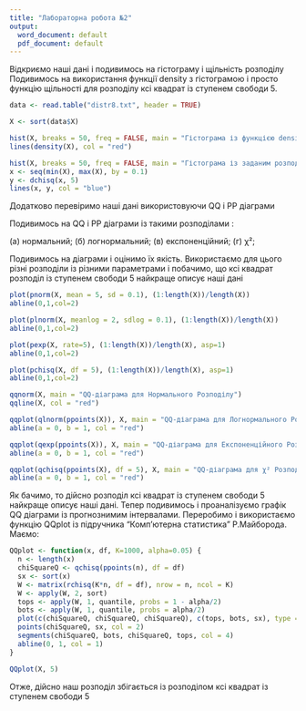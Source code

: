 ```yaml
---
title: "Лабораторна робота №2"
output:
  word_document: default
  pdf_document: default
---
```


Відкриємо наші дані і подивимось на гістограму і щільність розподілу
Подивимось на використання функції density з гістограмою і просто функцію щільності для розподілу ксі квадрат із ступенем свободи 5.
```r
data <- read.table("distr8.txt", header = TRUE)

X <- sort(data$X)

hist(X, breaks = 50, freq = FALSE, main = "Гістограма із функцією density", xlab = "Значення", ylab = "Щільність")
lines(density(X), col = "red")

hist(X, breaks = 50, freq = FALSE, main = "Гістограма із заданим розподілом", xlab = "Значення", ylab = "Щільність")
x <- seq(min(X), max(X), by = 0.1)
y <- dchisq(x, 5)
lines(x, y, col = "blue")
```

Додатково перевіримо наші дані використовуючи QQ і PP діаграми

Подивимось на QQ і PP діаграми із такими розподілами :

(а) нормальний; 
(б) логнормальний; 
(в) експоненційний; 
(г) χ²;

Подивимось на діаграми і оцінимо їх якість. Використаємо для цього різні розподіли із різними параметрами і побачимо, що ксі квадрат розподіл із ступенем свободи 5 найкраще описує наші дані

```r
plot(pnorm(X, mean = 5, sd = 0.1), (1:length(X))/length(X))
abline(0,1,col=2)

plot(plnorm(X, meanlog = 2, sdlog = 0.1), (1:length(X))/length(X))
abline(0,1,col=2)

plot(pexp(X, rate=5), (1:length(X))/length(X), asp=1)
abline(0,1,col=2)

plot(pchisq(X, df = 5), (1:length(X))/length(X), asp=1)
abline(0,1,col=2)

qqnorm(X, main = "QQ-діаграма для Нормального Розподілу")
qqline(X, col = "red")

qqplot(qlnorm(ppoints(X)), X, main = "QQ-діаграма для Логнормального Розподілу", xlab = "Теоретичні квантилі", ylab = "Емпіричні квантилі")
abline(a = 0, b = 1, col = "red")

qqplot(qexp(ppoints(X)), X, main = "QQ-діаграма для Експоненційного Розподілу", xlab = "Теоретичні квантилі", ylab = "Емпіричні квантилі")
abline(a = 0, b = 1, col = "red")

qqplot(qchisq(ppoints(X), df = 5), X, main = "QQ-діаграма для χ² Розподілу", xlab = "Теоретичні квантилі", ylab = "Емпіричні квантилі")
abline(a = 0, b = 1, col = "red")
```

Як бачимо, то дійсно розподіл ксі квадрат із ступенем свободи 5 найкраще описує наші дані. Тепер подивимось і проаналізуємо графік QQ діаграми із прогнознимим інтервалами. Переробимо і використаємо функцію QQplot із підручника "Комп'ютерна статистика" Р.Майборода. Маємо:

```r
QQplot <- function(x, df, K=1000, alpha=0.05) {
  n <- length(x)
  chiSquareQ <- qchisq(ppoints(n), df = df)
  sx <- sort(x)
  W <- matrix(rchisq(K*n, df = df), nrow = n, ncol = K)
  W <- apply(W, 2, sort)
  tops <- apply(W, 1, quantile, probs = 1 - alpha/2)
  bots <- apply(W, 1, quantile, probs = alpha/2)
  plot(c(chiSquareQ, chiSquareQ, chiSquareQ), c(tops, bots, sx), type = "n", xlab = "Теоретичні квантилі", ylab = "Емпіричні квантилі")
  points(chiSquareQ, sx, col = 2)
  segments(chiSquareQ, bots, chiSquareQ, tops, col = 4)
  abline(0, 1, col = 1)
}

QQplot(X, 5)
```

Отже, дійсно наш розподіл збігається із розподілом ксі квадрат із ступенем свободи 5
